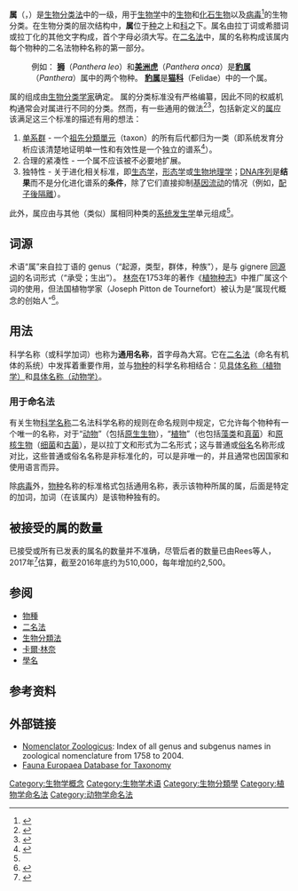 {{Multiple issues|
{{Expand language|en|time=2021-09-19T18:29:11+00:00}}
{{Rough translation}}
}}
{{other uses}}
{{Biological classification}}
'''属'''（{{lang-en|'''genus'''}}，{{lang-la|genus}}）是[[生物分类法|生物分类法]]中的一级，用于[[生物学|生物学]]中的[[今生物学|生物]]和[[化石|化石]][[生物|生物]]以及[[生物病毒分类表|病毒]]<ref name = "ICTV">{{Cite web|url=https://talk.ictvonline.org/taxonomy/w/ictv-taxonomy|title=ICTV Taxonomy|first=|last=|date=2017|accessdate=May 29, 2018|publisher=[[International_Committee_on_Taxonomy_of_Viruses|International Committee on Taxonomy of Viruses]]|archive-date=2019-04-03|archive-url=https://web.archive.org/web/20190403145858/https://talk.ictvonline.org/taxonomy/w/ictv-taxonomy|dead-url=yes}}</ref>的生物分类。在生物分类的层次结构中，'''属'''位于[[种_(生物)|种]]之上和[[科_(生物)|科]]之下。属名由拉丁词或希腊词或拉丁化的其他文字构成，首个字母必須大写。在[[二名法|二名法]]中，属的名称构成该属内每个物种的二名法物种名称的第一部分。

:例如： '''[[狮|狮]]'''（''Panthera leo''）和'''[[美洲虎|美洲虎]]'''（''Panthera onca''）是'''[[豹属|豹属]]'''（''Panthera''）属中的两个物种。 '''[[豹属|豹属]]'''是'''[[猫科|猫科]]'''（Felidae）中的一个属。

属的组成由[[生物分类学|生物分类学家]]确定。 属的分类标准没有严格编纂，因此不同的权威机构通常会对属进行不同的分类。然而，有一些通用的做法<ref>{{cite journal |last=Sigward |first=J. D. |first2=M. D. |last2=Sutton |first3=K. D. |last3=Bennett |title=How big is a genus? Towards a nomothetic systematics |journal=Zoological Journal of the Linnean Society |volume=183 |issue=2 |pages=237–252 |year=2018 |doi=10.1093/zoolinnean/zlx059 |url=https://pure.qub.ac.uk/portal/en/publications/how-big-is-a-genus-towards-a-nomothetic-systematics(939fc3e3-9067-4729-bd2a-23b32adfd556).html |access-date=2019-08-03 |archive-date=2019-05-30 |archive-url=https://web.archive.org/web/20190530164327/https://pure.qub.ac.uk/portal/en/publications/how-big-is-a-genus-towards-a-nomothetic-systematics(939fc3e3-9067-4729-bd2a-23b32adfd556).html |dead-url=yes }}</ref><ref>{{cite journal |last=Gill |first=F. B. |first2=B. |last2=Slikas |first3=F. H. |last3=Sheldon |title=Phylogeny of titmice (Paridae): II. Species relationships based on sequences of the mitochondrial cytochrome-b gene |journal=Auk |volume=122 |issue=1 |pages=121–143 |year=2005 |doi=10.1642/0004-8038(2005)122[0121:POTPIS]2.0.CO;2 }}</ref>，包括新定义的[[属|属]]应该满足这三个标准的描述有用的想法：
# [[单系群|单系群]] - 一个[[祖先|祖先]][[分類單元|分類單元]]（taxon）的所有后代都归为一类（即系统发育分析应该清楚地证明单一性和有效性是一个独立的谱系<ref name="delamaza-benignosetal2015">{{cite journal|last1=de la Maza-Benignos|first1=Mauricio|last2=Lozano-Vilano|first2=Ma. de Lourdes|last3=García-Ramírez|first3=María Elena|title=Response paper: Morphometric article by Mejía et al. 2015 alluding genera Herichthys and Nosferatu displays serious inconsistencies|journal=Neotropical Ichthyology|date=December 2015|volume=13|issue=4|pages=673–676|doi=10.1590/1982-0224-20150066}}</ref>）。
# 合理的紧凑性 - 一个属不应该被不必要地扩展。 
# 独特性 - 关于进化相关标准，即[[生态学|生态学]]，[[形态学|形态学]]或[[生物地理学|生物地理学]]；[[核酸序列|DNA序列]]是'''结果'''而不是分化进化谱系的'''条件'''，除了它们直接抑制[[基因流动|基因流动]]的情况（例如，[[生殖隔离#配子後隔離|配子後隔離]]）。

此外，属应由与其他（类似）属相同种类的[[系统发生学|系统发生学]]单元组成<ref name="delamaza-benignosetal2015"/>。

== 词源 ==
术语“属”来自拉丁语的 genus（“起源，类型，群体，种族”），是与 gignere [[同源词|同源词]]的名词形式（“承受；生出”）。  [[林奈|林奈]]在1753年的著作《[[植物种志|植物种志]]》中推广属这个词的使用，但法国植物学家{{le|约瑟夫·德图内福尔|Joseph Pitton de Tournefort}}（Joseph Pitton de Tournefort）被认为是“属现代概念的创始人”<ref>{{cite book |last=Stuessy |first=T. F. |year=2009 |title=Plant Taxonomy: The Systematic Evaluation of Comparative Data |location=[[New_York,_New_York|New York, New York]], US |publisher=[[Columbia_University_Press|Columbia University Press]] |page=42 |isbn=9780231147125 |edition=2nd }}</ref>。

== 用法 ==
科学名称（或科学加词）也称为'''通用名称'''，首字母為大寫。它在[[二名法|二名法]]（命名有机体的系统）中发挥着重要作用，並与[[物种|物种]]的科学名称相结合：见[[植物學名命名法|具体名称（植物学）]]和[[种加词|具体名称（动物学）]]。

=== 用于命名法 ===
{{Main|二名法|生物分类学|植物学作者引证}}
有关生物[[二名法|科学名称]]二名法科学名称的规则在命名规则中规定，它允许每个物种有一个唯一的名称，对于“[[动物|动物]]”（包括[[原生生物|原生生物]]），“[[植物|植物]]”（也包括[[藻类|藻类]]和[[真菌|真菌]]）和[[原核生物|原核生物]]（[[细菌|细菌]]和[[古菌|古菌]]），是以拉丁文和形式为二名形式；这与普通或[[俗名|俗名]]名称形成对比，这些普通或俗名名称是非标准化的，可以是非唯一的，并且通常也因国家和使用语言而异。

除[[病毒|病毒]]外，[[物种|物种]]名称的标准格式包括通用名称，表示该物种所属的属，后面是特定的加词，加词（在该属内）是该物种独有的。

== 被接受的属的数量 ==
已接受或所有已发表的属名的数量并不准确，尽管后者的数量已由Rees等人，2017年<ref name="Rees et al. 2017">{{cite journal |last1=Rees |first1=Tony |last2=Vandepitte |first2=Leen |last3=Decock |first3=Wim |last4=Vanhoorne |first4=Bart |year=2017 |title=IRMNG 2006–2016: 10 Years of a Global Taxonomic Database |journal=Biodiversity Informatics |volume=12 |issue= |pages=1–44 |jstor= |doi=10.17161/bi.v12i0.6522}}</ref>估算，截至2016年底约为510,000，每年增加约2,500。

== 参阅 ==
*[[物種|物種]]
*[[二名法|二名法]]
*[[生物分類法|生物分類法]]
*[[卡爾·林奈|卡爾·林奈]]
*[[學名|學名]]

== 参考资料 ==
{{reflist|2}}

== 外部链接 ==
* [https://web.archive.org/web/20121126194823/http://uio.mbl.edu/NomenclatorZoologicus/ Nomenclator Zoologicus]: Index of all genus and subgenus names in zoological nomenclature from 1758 to 2004.
*[http://www.faunaeur.org/full_results.php?id=193482 Fauna Europaea Database for Taxonomy] {{Wayback|url=http://www.faunaeur.org/full_results.php?id=193482 |date=20131017065554 }}

{{taxonomic ranks}}

[[Category:生物学概念|Category:生物学概念]]
[[Category:生物学术语|Category:生物学术语]]
[[Category:生物分類學|Category:生物分類學]]
[[Category:植物学命名法|Category:植物学命名法]]
[[Category:动物学命名法|Category:动物学命名法]]
